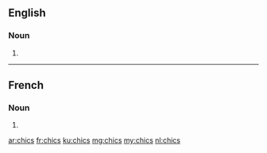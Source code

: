==English==

===Noun===
{{head|en}}

# {{plural of|chic}}

----

==French==

===Noun===
{{head|fr|plural}} {{m-p}}

# {{plural of|chic|lang=fr}}

[[ar:chics]]
[[fr:chics]]
[[ku:chics]]
[[mg:chics]]
[[my:chics]]
[[nl:chics]]